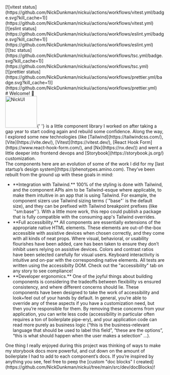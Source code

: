 

<Meta title="About this project" />

<div className="sb-unstyled -mt-10 mb-10 flex items-start gap-6 rounded-sm border-1 border-blue-200 bg-blue-50 p-3">
  <div className="sb-unstyled flex flex-1 flex-wrap gap-3">
    <div>
      [![vitest
      status](https://github.com/NickDunkman/nickui/actions/workflows/vitest.yml/badge.svg?kill_cache=1)](https://github.com/NickDunkman/nickui/actions/workflows/vitest.yml)
    </div>
    <div>
      [![eslint
      status](https://github.com/NickDunkman/nickui/actions/workflows/eslint.yml/badge.svg?kill_cache=1)](https://github.com/NickDunkman/nickui/actions/workflows/eslint.yml)
    </div>
    <div>
      [![tsc
      status](https://github.com/NickDunkman/nickui/actions/workflows/tsc.yml/badge.svg?kill_cache=1)](https://github.com/NickDunkman/nickui/actions/workflows/tsc.yml)
    </div>
    <div>
      [![prettier
      status](https://github.com/NickDunkman/nickui/actions/workflows/prettier.yml/badge.svg?kill_cache=1)](https://github.com/NickDunkman/nickui/actions/workflows/prettier.yml)
    </div>
  </div>
  <div className="relative ml-auto w-6">
    <div className="absolute -top-0.5 bottom-0 left-0 size-6">
      <docs.SourceLink markOnly />
    </div>
  </div>
</div>

<div style={{ marginBottom: 40 }}>
  <Markdown># Welcome! 👋</Markdown>
</div>

<div className="text-base" style={{ fontSize: 16 }}>
  <div>
    <img
      src="./nickui.svg"
      alt="NickUI"
      width="100"
      className="float-left -mt-1.25 mr-0.5"
    />{' '}
    is a little component library I worked on after taking a gap year to start
    coding again and rebuild some confidence. Along the way, I explored some new
    technologies (like [Tailwind](https://tailwindcss.com/),
    [Vite](https://vite.dev/), [Vitest](https://vitest.dev/), [React Hook
    Form](https://www.react-hook-form.com/), and [Nx](https://nx.dev/)) and went
    a little deeper into frontend devops and
    [Storybook](https://storybook.js.org/) customization.
  </div>
  <div>
    The components here are an evolution of some of the work I did for my [last
    startup’s design system](https://phenotypes.amino.com). They’ve been rebuilt
    from the ground up with these goals in mind:
  </div>
  <ul>
    <li>
      **Integration with Tailwind.** 100% of the styling is done with Tailwind,
      and the component APIs aim to be Tailwind-esque where applicable, to make
      them intuitive in an app that is using Tailwind. For example, the
      component sizers use Tailwind sizing terms (`"base"` is the default size),
      and they can be prefixed with Tailwind breakpoint prefixes (like
      `"sm:base"`). With a little more work, this repo could publish a package
      that is fully compatible with the consuming app's Tailwind overrides.
    </li>
    <li>
      **Full accessibility.** All components are essentially extensions of the
      appropriate native HTML elements. These elements are out-of-the-box
      accessible with assistive devices when chosen correctly, and they come
      with all kinds of neat props. Where visual, behavioral, or usability
      flourishes have been added, care has been taken to ensure they don’t
      inhibit users relying on assistive devices. Colors and contrast ratios
      have been selected carefully for visual users. Keyboard interactivity is
      intuitive and on-par with the corresponding native elements. All tests are
      written using the accessibilty DOM. Check out the "accessibility" tab on
      any story to see compliance!
    </li>
    <li>
      **Developer ergonomics.** One of the joyful things about building
      components is considering the tradeoffs between flexibility vs ensured
      consistency, and where different concerns should lie. These components
      have been designed to take the work of accessibility and look+feel out of
      your hands by default. In general, you’re able to override any of these
      aspects if you have a customization need, but then you’re responsible for
      them. By removing these concerns from your application, you can write less
      code (accessibility in particular often requires a ton of boilerplate
      pipe-ery), and your application code can read more purely as business
      logic (“this is the business-relevant language that should be used to
      label this field”, “these are the options”, “this is what should happen
      when the user makes a selection” ...).
    </li>
  </ul>
  <div>
    One thing I really enjoyed during this project was thinking of ways to make
    my storybook docs more powerful, and cut down on the amount of boilerplate I
    had to add to each component’s docs. If you’re inspired by anything you see,
    feel free to peep the [custom "doc blocks" I
    created](https://github.com/NickDunkman/nickui/tree/main/src/dev/docBlocks)!
  </div>
</div>
